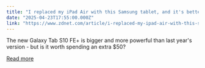 ```yaml
---
title: "I replaced my iPad Air with this Samsung tablet, and it's better in several ways"
date: "2025-04-23T17:55:00.000Z"
link: "https://www.zdnet.com/article/i-replaced-my-ipad-air-with-this-samsung-tablet-and-its-better-in-several-ways/"
---
```


The new Galaxy Tab S10 FE+ is bigger and more powerful than last year's version - but is it worth spending an extra $50?

[Read more](https://www.zdnet.com/article/i-replaced-my-ipad-air-with-this-samsung-tablet-and-its-better-in-several-ways/)
